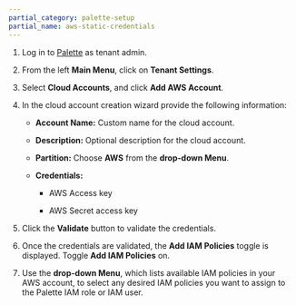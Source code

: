 ```yaml
---
partial_category: palette-setup
partial_name: aws-static-credentials
---
```


1. Log in to [Palette](https://console.spectrocloud.com) as tenant admin.

2. From the left **Main Menu**, click on **Tenant Settings**.

3. Select **Cloud Accounts**, and click **Add AWS Account**.

4. In the cloud account creation wizard provide the following information:

   - **Account Name:** Custom name for the cloud account.

   - **Description:** Optional description for the cloud account.

   - **Partition:** Choose **AWS** from the **drop-down Menu**.

   - **Credentials:**

     - AWS Access key
     
     - AWS Secret access key

5. Click the **Validate** button to validate the credentials.

6. Once the credentials are validated, the **Add IAM Policies** toggle is displayed. Toggle **Add IAM Policies** on.

7. Use the **drop-down Menu**, which lists available IAM policies in your AWS account, to select any desired IAM
   policies you want to assign to the Palette IAM role or IAM user.